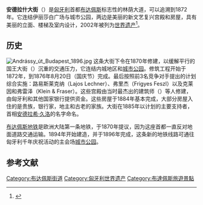 {{世界文化遗产概要表
| site_img = Image:Hősök tere éjszaka - Budapest.jpg
| site_img_capt = 安德拉什大街
| site_img_width = 250px
| zh_name = [[布达佩斯|布达佩斯]]，包括[[布达佩斯的多瑙河沿岸|多瑙河沿岸]]、[[布达城堡|布达城堡区]]和'''安德拉什大街'''
| en_name = Budapest, including the Banks of the Danube, the Buda Castle Quarter and Andrássy Avenue
| fr_name = Budapest, avec les rives du Danube, le quartier du château de Buda et l’avenue Andrássy
| country = {{HUN}}
| criterion_c = (ii) (iv)
| rg_year = 1987
| ex_rg_year = 2002
| Region = 欧洲和北美地区
| ID = 400
| org_url = http://whc.unesco.org/en/list/400
| map_img = 
| map_img_width = 
| locator_x = 
| locator_y = 
}}

'''安德拉什大街'''（{{lang-hu|Andrássy út}}）是[[匈牙利|匈牙利]]首都[[布达佩斯|布达佩斯]]标志性的林荫大道，可以追溯到1872年。它连结伊丽莎白广场与城市公园，两边是美丽的新文艺复兴宫殿和房屋，具有美丽的立面、楼梯及室内设计，2002年被列为[[世界遗产|世界遗产]]<ref>{{Cite web |url=http://whc.unesco.org/en/news/156 |title=UNESCO |access-date=2009-12-25 |archive-date=2010-01-17 |archive-url=https://www.webcitation.org/5mr2USZeg?url=http://whc.unesco.org/en/news/156 |dead-url=no }}</ref>。

== 历史 ==
[[File:Andrássy_út_Budapest_1896.jpg|thumbnail]]
这条大街下令在1870年修建，以缓解平行的国王大街（{{lang|hu|Király utca}}）沉重的交通压力，它连结内城地区和[[城市公园_(布达佩斯)|城市公园]]。修筑工程开始于1872年，到1876年8月20日（国庆节）完成。最后按照前3名竞争对手提出的计划综合实施：路易斯莱克纳（Lajos Lechner）、弗里杰（Frigyes Feszl）以及克莱因和弗雷泽（Klein & Fraser）。这些宫殿由当时最杰出的建筑师{{link-hu|伊柏爾·米克洛什|Ybl Miklós}}（{{lang|hu|Ybl Miklós}}）等人修建，由匈牙利和其他国家银行提供资金。这些房屋于1884年基本完成，大部分房屋入住的是贵族，银行家，地主和古老的家族。大街在1885年以计划的主要支持者，首相[[安德拉希·久洛|安德拉希·久洛]]的名字命名。

[[布达佩斯地铁|布达佩斯地铁]]是欧洲大陆第一条地铁，于1870年提议，因为这座首都一直反对地面道路交通运输。1894年开始建造，并于1896年完成，这条新的地铁线路可通往匈牙利千年庆祝活动的主会场[[城市公园_(布达佩斯)|城市公园]]。

== 参考文献 ==
{{Reflist}}

{{匈牙利世界遺產}}

[[Category:布达佩斯街道|Category:布达佩斯街道]]
[[Category:匈牙利世界遗产|Category:匈牙利世界遗产]]
[[Category:布達佩斯旅遊景點|Category:布達佩斯旅遊景點]]